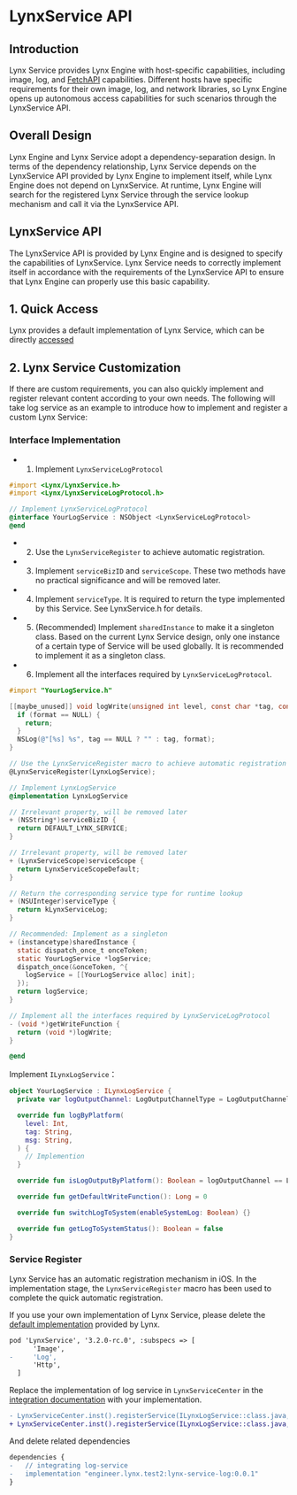 # LynxService API


## Introduction

Lynx Service provides Lynx Engine with host-specific capabilities, including image, log, and [FetchAPI](/guide/interaction/networking.html#fetch-api) capabilities.
Different hosts have specific requirements for their own image, log, and network libraries, so Lynx Engine opens up autonomous access capabilities for such scenarios through the LynxService API.

## Overall Design

Lynx Engine and Lynx Service adopt a dependency-separation design. In terms of the dependency relationship, Lynx Service depends on the LynxService API provided by Lynx Engine to implement itself, while Lynx Engine does not depend on LynxService. At runtime, Lynx Engine will search for the registered Lynx Service through the service lookup mechanism and call it via the LynxService API.

## LynxService API

The LynxService API is provided by Lynx Engine and is designed to specify the capabilities of LynxService. Lynx Service needs to correctly implement itself in accordance with the requirements of the LynxService API to ensure that Lynx Engine can properly use this basic capability.

## 1. Quick Access

Lynx provides a default implementation of Lynx Service, which can be directly [accessed](/guide/start/integrate-with-existing-apps)

## 2. Lynx Service Customization

If there are custom requirements, you can also quickly implement and register relevant content according to your own needs. The following will take log service as an example to introduce how to implement and register a custom Lynx Service:

<Steps>

### Interface Implementation

<Tabs groupId="lynx-service-api">

<Tab label="iOS">

- 1. Implement `LynxServiceLogProtocol`

```objective-c title="YourLogService.h"
#import <Lynx/LynxService.h>
#import <Lynx/LynxServiceLogProtocol.h>

// Implement LynxServiceLogProtocol
@interface YourLogService : NSObject <LynxServiceLogProtocol>
@end
```

- 2. Use the `LynxServiceRegister` to achieve automatic registration.
- 3. Implement `serviceBizID` and `serviceScope`. These two methods have no practical significance and will be removed later.
- 4. Implement `serviceType`. It is required to return the type implemented by this Service. See LynxService.h for details.
- 5. (Recommended) Implement `sharedInstance` to make it a singleton class. Based on the current Lynx Service design, only one instance of a certain type of Service will be used globally. It is recommended to implement it as a singleton class.
- 6. Implement all the interfaces required by `LynxServiceLogProtocol`.

<CodeFold toggle>

```objective-c title="YourLogService.mm"
#import "YourLogService.h"

[[maybe_unused]] void logWrite(unsigned int level, const char *tag, const char *format) {
  if (format == NULL) {
    return;
  }
  NSLog(@"[%s] %s", tag == NULL ? "" : tag, format);
}

// Use the LynxServiceRegister macro to achieve automatic registration
@LynxServiceRegister(LynxLogService);

// Implement LynxLogService
@implementation LynxLogService

// Irrelevant property, will be removed later
+ (NSString*)serviceBizID {
  return DEFAULT_LYNX_SERVICE;
}

// Irrelevant property, will be removed later
+ (LynxServiceScope)serviceScope {
  return LynxServiceScopeDefault;
}

// Return the corresponding service type for runtime lookup
+ (NSUInteger)serviceType {
  return kLynxServiceLog;
}

// Recommended: Implement as a singleton
+ (instancetype)sharedInstance {
  static dispatch_once_t onceToken;
  static YourLogService *logService;
  dispatch_once(&onceToken, ^{
    logService = [[YourLogService alloc] init];
  });
  return logService;
}

// Implement all the interfaces required by LynxServiceLogProtocol
- (void *)getWriteFunction {
  return (void *)logWrite;
}

@end
```

</CodeFold>

</Tab>

<Tab label="Android">

Implement `ILynxLogService`：

<CodeFold toggle>

```kotlin title="YourLogService.kt"
object YourLogService : ILynxLogService {
  private var logOutputChannel: LogOutputChannelType = LogOutputChannelType.Platform

  override fun logByPlatform(
    level: Int,
    tag: String,
    msg: String,
  ) {
    // Implemention
  }

  override fun isLogOutputByPlatform(): Boolean = logOutputChannel == LogOutputChannelType.Platform

  override fun getDefaultWriteFunction(): Long = 0

  override fun switchLogToSystem(enableSystemLog: Boolean) {}

  override fun getLogToSystemStatus(): Boolean = false
}
```
</CodeFold>

</Tab>

</Tabs>

<div style={{ height: 30}} />

### Service Register

<Tabs groupId="lynx-service-api">

<Tab label="iOS">

Lynx Service has an automatic registration mechanism in iOS. In the implementation stage, the `LynxServiceRegister` macro has been used to complete the quick automatic registration.

If you use your own implementation of Lynx Service, please delete the [default implementation](/guide/start/integrate-with-existing-apps#platform=ios) provided by Lynx.

```diff title="Podfile"
pod 'LynxService', '3.2.0-rc.0', :subspecs => [
      'Image',
-     'Log',
      'Http',
  ]
```

</Tab>

<Tab label="Android">

Replace the implementation of log service in `LynxServiceCenter` in the [integration documentation](/guide/start/integrate-with-existing-apps#platform=android) with your implementation.

```diff
- LynxServiceCenter.inst().registerService(ILynxLogService::class.java, LynxLogService)
+ LynxServiceCenter.inst().registerService(ILynxLogService::class.java, YourLogService)
```

And delete related dependencies

```diff title="build.gradle"
dependencies {
-   // integrating log-service
-   implementation "engineer.lynx.test2:lynx-service-log:0.0.1"
}
```

</Tab>

</Tabs>

</Steps>

<LegacyCompatTable metadata="lynx-native-api/lynx-service/lynx-service" />
